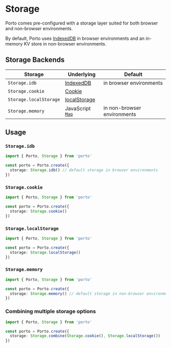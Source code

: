 # Storage

Porto comes pre-configured with a storage layer suited for both browser and non-browser environments.

By default, Porto uses [IndexedDB](https://developer.mozilla.org/en-US/docs/Web/API/IndexedDB_API) in browser environments and an in-memory KV store in non-browser environments.

## Storage Backends

| Storage | Underlying | Default |
| --------------- | ----------- | ------- |
| `Storage.idb` | [IndexedDB](https://developer.mozilla.org/en-US/docs/Web/API/IndexedDB_API) | in browser environments |
| `Storage.cookie` | [Cookie](https://developer.mozilla.org/en-US/docs/Web/API/Cookie_API) | |
| `Storage.localStorage` | [localStorage](https://developer.mozilla.org/en-US/docs/Web/API/Window/localStorage) | |
| `Storage.memory` | JavaScript [`Map`](https://developer.mozilla.org/en-US/docs/Web/JavaScript/Reference/Global_Objects/Map) | in non-browser environments |

## Usage

### `Storage.idb`

```ts twoslash
import { Porto, Storage } from 'porto'

const porto = Porto.create({
  storage: Storage.idb() // default storage in browser environments
})
```

### `Storage.cookie`

```ts twoslash
import { Porto, Storage } from 'porto'

const porto = Porto.create({
  storage: Storage.cookie()
})
```

### `Storage.localStorage`

```ts twoslash
import { Porto, Storage } from 'porto'

const porto = Porto.create({
  storage: Storage.localStorage()
})
```

### `Storage.memory`

```ts twoslash
import { Porto, Storage } from 'porto'

const porto = Porto.create({
  storage: Storage.memory() // default storage in non-browser environments
})
```

### Combining multiple storage options

```ts twoslash
import { Porto, Storage } from 'porto'

const porto = Porto.create({
  storage: Storage.combine(Storage.cookie(), Storage.localStorage())
})
```
